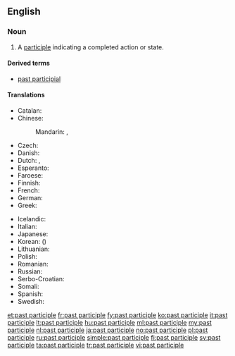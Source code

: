 ==English==

{{wikipedia|Past participle}}

===Noun===
{{en-noun|sg=[[past]] [[participle]]}}

# {{grammar}} A [[participle]] indicating a completed action or state.

====Derived terms====
* [[past participial]]

====Translations====
{{trans-top|past participle}}
* Catalan: {{t-|ca|participi passat|m}}
* Chinese:
*: Mandarin: {{t|zh|過去分詞}}, {{t|zh|过去分词|tr=guòqù fēncí}}
* Czech: {{t-|cs|příčestí minulé|n}}
* Danish: {{t-|da|datids tillægsform|c}}
* Dutch: {{t+|nl|voltooid deelwoord|n}}, {{t+|nl|verleden deelwoord|n}}
* Esperanto: {{t-|eo|participo|xs=Esperanto}}
* Faroese: {{t-|fo|tátíðar lýsingarháttur|m}}
* Finnish: {{t+|fi|partisiipin perfekti}}
* French: {{t+|fr|participe passé|m}}
* German: {{t-|de|Partizip Perfekt|n}}
* Greek: {{t+|el|μετοχή|tr=metochí|sc=Grek}}
{{trans-mid}}
* Icelandic: {{t+|is|lýsingarháttur þátíðar|m}}
* Italian: {{t+|it|participio passato|m}}
* Japanese: {{t-|ja|過去分詞|tr=かこぶんし, kako bunshi|sc=Jpan}}
* Korean: {{t+|ko|과거분사|tr=gwageo bunsa|sc=Kore}} ({{t+|ko|過去分詞|sc=Kore}})
* Lithuanian: {{t-|lt|būtojo laiko dalyvis|m|xs=Lithuanian}}
* Polish: {{t-|pl|imiesłów czasu przeszłego|m}}
* Romanian: {{t-|ro|participiu trecut|n}}
* Russian: {{t+|ru|причастие прошедшего времени|tr=pričástije prošédševo vrémeni|n}}
* Serbo-Croatian: {{t|sh|particip perfekta|m}}
* Somali: {{t-|so|shomantoro|xs=Somali}}
* Spanish: {{t-|es|participio pasado|m}}
* Swedish: {{t+|sv|perfektparticip|n}}
{{trans-bottom}}

[[et:past participle]]
[[fr:past participle]]
[[fy:past participle]]
[[ko:past participle]]
[[it:past participle]]
[[lt:past participle]]
[[hu:past participle]]
[[ml:past participle]]
[[my:past participle]]
[[nl:past participle]]
[[ja:past participle]]
[[no:past participle]]
[[pl:past participle]]
[[ru:past participle]]
[[simple:past participle]]
[[fi:past participle]]
[[sv:past participle]]
[[ta:past participle]]
[[tr:past participle]]
[[vi:past participle]]